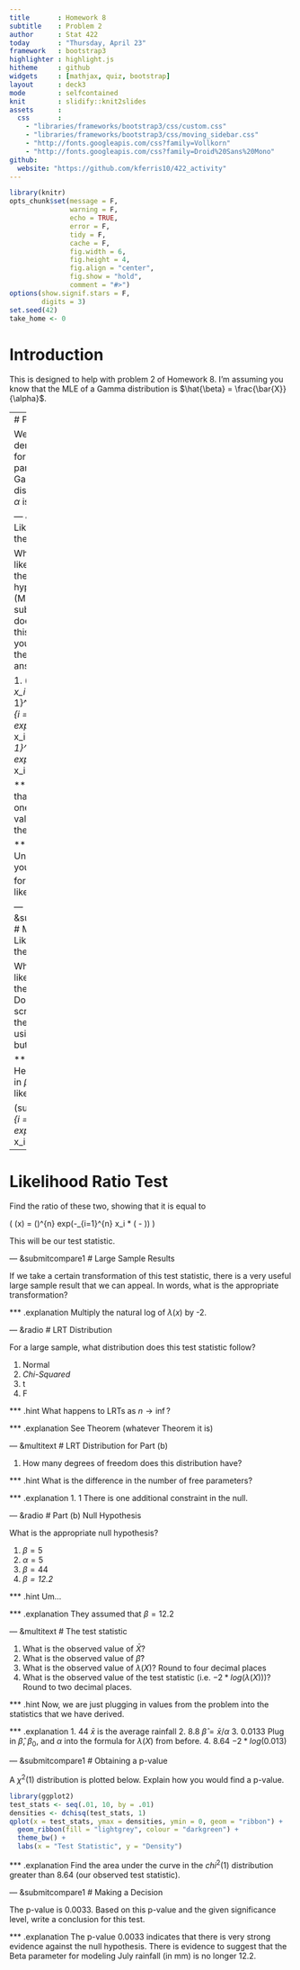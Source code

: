```yaml
---
title       : Homework 8
subtitle    : Problem 2
author      : Stat 422
today       : "Thursday, April 23"
framework   : bootstrap3
highlighter : highlight.js 
hitheme     : github      
widgets     : [mathjax, quiz, bootstrap]
layout      : deck3
mode        : selfcontained 
knit        : slidify::knit2slides
assets      : 
  css       : 
    - "libraries/frameworks/bootstrap3/css/custom.css"
    - "libraries/frameworks/bootstrap3/css/moving_sidebar.css"
    - "http://fonts.googleapis.com/css?family=Vollkorn"
    - "http://fonts.googleapis.com/css?family=Droid%20Sans%20Mono"
github:
  website: "https://github.com/kferris10/422_activity"
---
```


```r
library(knitr)
opts_chunk$set(message = F, 
               warning = F, 
               echo = TRUE, 
               error = F, 
               tidy = F, 
               cache = F, 
               fig.width = 6, 
               fig.height = 4, 
               fig.align = "center", 
               fig.show = "hold", 
               comment = "#>")
options(show.signif.stars = F, 
        digits = 3)
set.seed(42)
take_home <- 0
```

# Introduction

This is designed to help with problem 2 of Homework 8.  I'm assuming you know that the MLE of a Gamma distribution is $\hat{\beta} = \frac{\bar{X}}{\alpha}$.

---
# Part (a)

We'll start by deriving the LRT for the second parameter of the Gamma distribution when $\alpha$ is known.

--- &radio
# Likelihood Under the Null

What is the likelihood under the null hypothesis?  (Minor note, the submit button doesn't work for this problem, but you should get the second answer).

1. \( \frac{1}{\Gamma(\alpha)^n \beta_0^{n\alpha}} \prod_{i = 1}^{n} x_i^{\alpha-1} exp(- \sum_{i = 1}^{n} x_i / \hat{\beta}) \)
2. \( \frac{1}{\Gamma(\alpha)^n \hat{\beta}^{n\alpha}} \prod_{i = 1}^{n} x_i^{\alpha-1} exp(- \sum_{i = 1}^{n} x_i / \hat{\beta}) \)
3. \( \frac{1}{\Gamma(\alpha)^n \beta_0^{n\alpha}} \prod_{i = 1}^{n} x_i^{\alpha-1} exp(- \sum_{i = 1}^{n} x_i / \beta_0) \)

*** .hint
Recall that there is only one possible value of $\beta$ under the null.

*** .explanation
Under the null, you just plug in $\beta_0$ for $\beta$ in the likelihood.

--- &submitcompare1
# Maximized Likelihood Under the Alternative

What is the likelihood under the alternative?  Do your work on scratch paper, then compare it using the submit button.  

*** .explanation
Here, we just plug in $\hat{\beta}$ for $\beta$ in the likelihood.  So...

\(sup(all \, \beta) L(\beta | \textbf{x}, \alpha) =  \frac{1}{\Gamma(\alpha)^n \hat{\beta}^{n\alpha}} \prod_{i = 1}^{n} x_i^{\alpha-1} exp(- \sum_{i = 1}^{n} x_i / \hat{\beta}) \)

---
# Likelihood Ratio Test

Find the ratio of these two, showing that it is equal to 

\( \lambda(x) = (\frac{\hat{\beta}}{\beta_0})^{n\alpha} \times exp(-\sum_{i=1}^{n} x_i * (\frac{1}{\beta_0} - \frac{1}{\hat{\beta}})) \)

This will be our test statistic.

--- &submitcompare1
# Large Sample Results

If we take a certain transformation of this test statistic, there is a very useful large sample result that we can appeal.  In words, what is the appropriate transformation?

*** .explanation
Multiply the natural log of $\lambda(x)$ by -2.

--- &radio
# LRT Distribution

For a large sample, what distribution does this test statistic follow?

1. Normal
2. _Chi-Squared_
3. t
4. F

*** .hint
What happens to LRTs as $n \rightarrow \inf$?

*** .explanation
See Theorem (whatever Theorem it is)

--- &multitext
# LRT Distribution for Part (b)

1. How many degrees of freedom does this distribution have?

*** .hint
What is the difference in the number of free parameters?

*** .explanation
1. <span class = "answer">1</span>
There is one additional constraint in the null.

--- &radio
# Part (b) Null Hypothesis

What is the appropriate null hypothesis?

1. $\beta = 5$
2. $\alpha = 5$
3. $\beta = 44$
4. _$\beta = 12.2$_

*** .hint
Um...

*** .explanation
They assumed that $\beta = 12.2$ 

--- &multitext
# The test statistic

1. What is the observed value of $\bar{X}$?
2. What is the observed value of $\hat{\beta}$?
3. What is the observed value of  $\lambda (X)$?  Round to four decimal places
4. What is the observed value of  the test statistic (i.e. $-2 * log(\lambda (X))$)?  Round to two decimal places.

*** .hint
Now, we are just plugging in values from the problem into the statistics that we have derived.

*** .explanation
1. <span class = "answer">44</span>
$\bar{x}$ is the average rainfall
2. <span class = "answer">8.8</span>
$\hat{\beta} = \bar{x} / \alpha$
3. <span class = "answer">0.0133</span>
Plug in $\hat{\beta}$, $\beta_0$, and $\alpha$ into the formula for $\lambda (X)$ from before.
4. <span class = "answer">8.64</span>
$-2 * log(0.013)$

--- &submitcompare1
# Obtaining a p-value

A $\chi^2(1)$ distribution is plotted below.  Explain how you would find a p-value.

```r
library(ggplot2)
test_stats <- seq(.01, 10, by = .01)
densities <- dchisq(test_stats, 1)
qplot(x = test_stats, ymax = densities, ymin = 0, geom = "ribbon") + 
  geom_ribbon(fill = "lightgrey", colour = "darkgreen") + 
  theme_bw() + 
  labs(x = "Test Statistic", y = "Density")
```

*** .explanation
Find the area under the curve in the $chi^2(1)$ distribution greater than 8.64 (our observed test statistic).

--- &submitcompare1
# Making a Decision

The p-value is 0.0033. Based on this p-value and the given significance level, write a conclusion for this test.

*** .explanation
The p-value 0.0033 indicates that there is very strong evidence against the null hypothesis. There is evidence to suggest that the Beta parameter for modeling July rainfall (in mm) is no longer 12.2.









